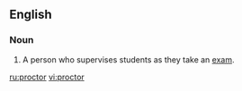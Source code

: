 {{see|Proctor}}
==English==

===Noun===
{{en-noun}}
# A person who supervises students as they take an [[exam]].

[[ru:proctor]]
[[vi:proctor]]